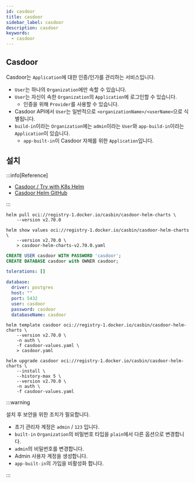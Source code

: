 ```yaml
---
id: casdoor
title: casdoor
sidebar_label: casdoor
description: casdoor
keywords:
  - casdoor
---
```


## Casdoor

Casdoor는 `Application`에 대한 인증/인가를 관리하는 서비스입니다.

- `User`는 하나의 `Organization`에만 속할 수 있습니다.
- `User`는 자신이 속한 `Organization`의 `Application`에 로그인할 수 있습니다.
  - 인증을 위해 `Provider`를 사용할 수 있습니다.
- Casdoor API에서 `User`는 일반적으로 `<organizationName>/<userName>`으로 식별됩니다.
- `build-in`이라는 `Organization`에는 `admin`이라는 `User`와 `app-build-in`이라는 `Application`이 있습니다.
  - `app-built-in`이 Casdoor 자체를 위한 `Application`입니다.

## 설치

:::info[Reference]

- [Casdoor / Try with K8s Helm](https://casdoor.org/docs/basic/try-with-helm/)
- [Casdoor Helm GitHub](https://github.com/casdoor/casdoor-helm)

:::

```shell
helm pull oci://registry-1.docker.io/casbin/casdoor-helm-charts \
    --version v2.70.0
```

```shell
helm show values oci://registry-1.docker.io/casbin/casdoor-helm-charts \
    --version v2.70.0 \
    > casdoor-helm-charts-v2.70.0.yaml
```

```sql
CREATE USER casdoor WITH PASSWORD 'casdoor';
CREATE DATABASE casdoor with OWNER casdoor;
```

```yaml title="casdoor-values.yaml"
tolerations: []

database:
  driver: postgres
  host: ""
  port: 5432
  user: casdoor
  password: casdoor
  databaseName: casdoor
```

```shell
helm template casdoor oci://registry-1.docker.io/casbin/casdoor-helm-charts \
    --version v2.70.0 \
    -n auth \
    -f casdoor-values.yaml \
    > casdoor.yaml
```

```shell
helm upgrade casdoor oci://registry-1.docker.io/casbin/casdoor-helm-charts \
    --install \
    --history-max 5 \
    --version v2.70.0 \
    -n auth \
    -f casdoor-values.yaml
```

:::warning

설치 후 보안을 위한 조치가 필요합니다.

- 초기 관리자 계정은 `admin` / `123` 입니다.
- `built-in` `Organization`의 비밀번호 타입을 `plain`에서 다른 옵션으로 변경합니다.
- `admin`의 비밀번호를 변경합니다.
- Admin 사용자 계정을 생성합니다.
- `app-built-in`의 가입을 비활성화 합니다.

:::
